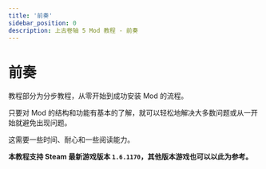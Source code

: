 ```yaml
---
title: '前奏'
sidebar_position: 0
description: 上古卷轴 5 Mod 教程 - 前奏
---
```


# 前奏

教程部分为分步教程，从零开始到成功安装 Mod 的流程。

只要对 Mod 的结构和功能有基本的了解，就可以轻松地解决大多数问题或从一开始就避免出现问题。

这需要一些时间、耐心和一些阅读能力。

**本教程支持 Steam 最新游戏版本 `1.6.1170`，其他版本游戏也可以以此为参考。**
